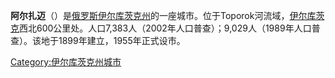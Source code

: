 '''阿尔扎迈'''（{{lang-ru|Алзама́й}}）是[[俄罗斯|俄罗斯]][[伊尔库茨克州|伊尔库茨克州]]的一座城市。位于Toporok河流域，[[伊尔库茨克|伊尔库茨克]]西北600公里处。人口7,383人（2002年人口普查）；9,029人（1989年人口普查）。该地于1899年建立，1955年正式设市。

[[Category:伊尔库茨克州城市|Category:伊尔库茨克州城市]]

{{Cities and towns in Irkutsk Oblast}}